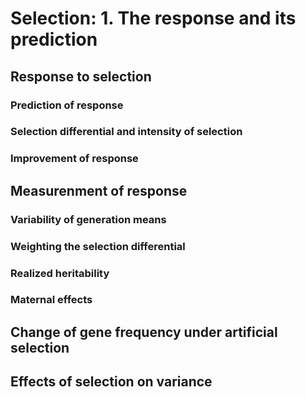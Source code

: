 # Selection: 1. The response and its prediction

## Response to selection

### Prediction of response

### Selection differential and intensity of selection

### Improvement of response

## Measurenment of response

### Variability of generation means

### Weighting the selection differential

### Realized heritability

### Maternal effects

## Change of gene frequency under artificial selection

## Effects of selection on variance